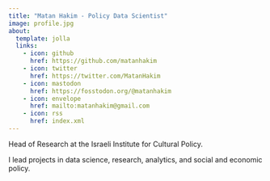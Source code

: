 ```yaml
---
title: "Matan Hakim - Policy Data Scientist"
image: profile.jpg
about:
  template: jolla
  links:
    - icon: github
      href: https://github.com/matanhakim
    - icon: twitter
      href: https://twitter.com/MatanHakim
    - icon: mastodon
      href: https://fosstodon.org/@matanhakim
    - icon: envelope
      href: mailto:matanhakim@gmail.com
    - icon: rss
      href: index.xml
---
```


Head of Research at the Israeli Institute for Cultural Policy.

I lead projects in data science, research, analytics, and social and economic policy.